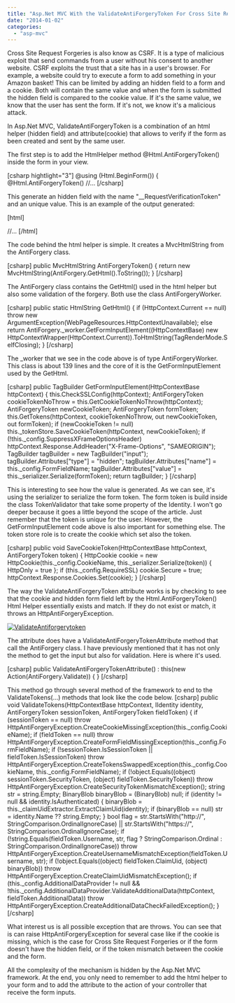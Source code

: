 ```yaml
---
title: "Asp.Net MVC With the ValidateAntiForgeryToken For Cross Site Request Forgeries"
date: "2014-01-02"
categories: 
  - "asp-mvc"
---
```


Cross Site Request Forgeries is also know as CSRF. It is a type of malicious exploit that send commands from a user without his consent to another website. CSRF exploits the trust that a site has in a user's browser. For example, a website could try to execute a form to add something in your Amazon basket! This can be limited by adding an hidden field to a form and a cookie. Both will contain the same value and when the form is submitted the hidden field is compared to the cookie value. If it's the same value, we know that the user has sent the form. If it's not, we know it's a malicious attack.

In Asp.Net MVC, ValidateAntiForgeryToken is a combination of an html helper (hidden field) and attribute(cookie) that allows to verify if the form as been created and sent by the same user.

The first step is to add the HtmlHelper method @Html.AntiForgeryToken() inside the form in your view.

\[csharp hightlight="3"\] @using (Html.BeginForm()) { @Html.AntiForgeryToken() //... \[/csharp\]

This generate an hidden field with the name "\_\_RequestVerificationToken" and an unique value. This is an example of the output generated:

\[html\] <form action="/House/Create" method="post" novalidate="novalidate"> <input name="\_\_RequestVerificationToken" type="hidden" value="KPyzBk0KGpjStJR96AVI38AbBujBInJNB-1XH-RwsbuifwgmxnGiF-0R2cMHjcYBiz7yOBUnv0fZwoE2oBwiuKXalBDvsRr2RRG7nmkOsq41"> //... \[/html\]

The code behind the html helper is simple. It creates a MvcHtmlString from the AntiForgery class.

\[csharp\] public MvcHtmlString AntiForgeryToken() { return new MvcHtmlString(AntiForgery.GetHtml().ToString()); } \[/csharp\]

The AntiForgery class contains the GetHtml() used in the html helper but also some validation of the forgery. Both use the class AntiForgeryWorker.

\[csharp\] public static HtmlString GetHtml() { if (HttpContext.Current == null) throw new ArgumentException(WebPageResources.HttpContextUnavailable); else return AntiForgery.\_worker.GetFormInputElement((HttpContextBase) new HttpContextWrapper(HttpContext.Current)).ToHtmlString(TagRenderMode.SelfClosing); } \[/csharp\]

The \_worker that we see in the code above is of type AntiForgeryWorker. This class is about 139 lines and the core of it is the GetFormInputElement used by the GetHtml.

\[csharp\] public TagBuilder GetFormInputElement(HttpContextBase httpContext) { this.CheckSSLConfig(httpContext); AntiForgeryToken cookieTokenNoThrow = this.GetCookieTokenNoThrow(httpContext); AntiForgeryToken newCookieToken; AntiForgeryToken formToken; this.GetTokens(httpContext, cookieTokenNoThrow, out newCookieToken, out formToken); if (newCookieToken != null) this.\_tokenStore.SaveCookieToken(httpContext, newCookieToken); if (!this.\_config.SuppressXFrameOptionsHeader) httpContext.Response.AddHeader("X-Frame-Options", "SAMEORIGIN"); TagBuilder tagBuilder = new TagBuilder("input"); tagBuilder.Attributes\["type"\] = "hidden"; tagBuilder.Attributes\["name"\] = this.\_config.FormFieldName; tagBuilder.Attributes\["value"\] = this.\_serializer.Serialize(formToken); return tagBuilder; } \[/csharp\]

This is interesting to see how the value is generated. As we can see, it's using the serializer to serialize the form token. The form token is build inside the class TokenValidator that take some property of the Identity. I won't go deeper because it goes a little beyond the scope of the article. Just remember that the token is unique for the user. However, the GetFormInputElement code above is also important for something else. The token store role is to create the cookie which set also the token.

\[csharp\] public void SaveCookieToken(HttpContextBase httpContext, AntiForgeryToken token) { HttpCookie cookie = new HttpCookie(this.\_config.CookieName, this.\_serializer.Serialize(token)) { HttpOnly = true }; if (this.\_config.RequireSSL) cookie.Secure = true; httpContext.Response.Cookies.Set(cookie); } \[/csharp\]

The way the ValidateAntiForgeryToken attribute works is by checking to see that the cookie and hidden form field left by the Html.AntiForgeryToken() Html Helper essentially exists and match. If they do not exist or match, it throws an HttpAntiForgeryException.

[![ValidateAntiforgerytoken](http://patrickdesjardins.com/blog/wp-content/uploads/2013/12/ValidateAntiforgerytoken.png)](http://patrickdesjardins.com/blog/asp-net-mvc-with-the-validateantiforgerytoken-for-cross-site-request-forgeries/validateantiforgerytoken)

The attribute does have a ValidateAntiForgeryTokenAttribute method that call the AntiForgery class. I have previously mentioned that it has not only the method to get the input but also for validation. Here is where it's used.

\[csharp\] public ValidateAntiForgeryTokenAttribute() : this(new Action(AntiForgery.Validate)) { } \[/csharp\]

This method go through several method of the framework to end to the ValidateTokens(...) methods that look like the code below. \[csharp\] public void ValidateTokens(HttpContextBase httpContext, IIdentity identity, AntiForgeryToken sessionToken, AntiForgeryToken fieldToken) { if (sessionToken == null) throw HttpAntiForgeryException.CreateCookieMissingException(this.\_config.CookieName); if (fieldToken == null) throw HttpAntiForgeryException.CreateFormFieldMissingException(this.\_config.FormFieldName); if (!sessionToken.IsSessionToken || fieldToken.IsSessionToken) throw HttpAntiForgeryException.CreateTokensSwappedException(this.\_config.CookieName, this.\_config.FormFieldName); if (!object.Equals((object) sessionToken.SecurityToken, (object) fieldToken.SecurityToken)) throw HttpAntiForgeryException.CreateSecurityTokenMismatchException(); string str = string.Empty; BinaryBlob binaryBlob = (BinaryBlob) null; if (identity != null && identity.IsAuthenticated) { binaryBlob = this.\_claimUidExtractor.ExtractClaimUid(identity); if (binaryBlob == null) str = identity.Name ?? string.Empty; } bool flag = str.StartsWith("http://", StringComparison.OrdinalIgnoreCase) || str.StartsWith("https://", StringComparison.OrdinalIgnoreCase); if (!string.Equals(fieldToken.Username, str, flag ? StringComparison.Ordinal : StringComparison.OrdinalIgnoreCase)) throw HttpAntiForgeryException.CreateUsernameMismatchException(fieldToken.Username, str); if (!object.Equals((object) fieldToken.ClaimUid, (object) binaryBlob)) throw HttpAntiForgeryException.CreateClaimUidMismatchException(); if (this.\_config.AdditionalDataProvider != null && !this.\_config.AdditionalDataProvider.ValidateAdditionalData(httpContext, fieldToken.AdditionalData)) throw HttpAntiForgeryException.CreateAdditionalDataCheckFailedException(); } \[/csharp\]

What interest us is all possible exception that are throws. You can see that is can raise HttpAntiForgeryException for several case like if the cookie is missing, which is the case for Cross Site Request Forgeries or if the form doesn't have the hidden field, or if the token mismatch between the cookie and the form.

All the complexity of the mechanism is hidden by the Asp.Net MVC framework. At the end, you only need to remember to add the html helper to your form and to add the attribute to the action of your controller that receive the form inputs.
